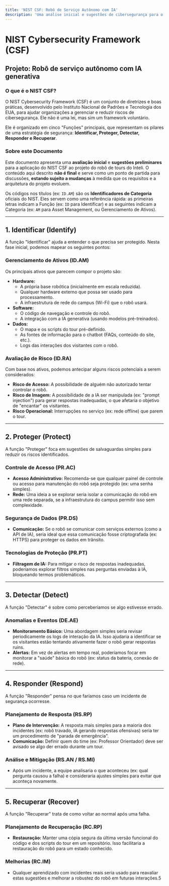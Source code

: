 ```yaml
---
title: 'NIST CSF: Robô de Serviço Autônomo com IA'
description: 'Uma análise inicial e sugestões de cibersegurança para o projeto do robô de tours do Inteli.'
---
```


# NIST Cybersecurity Framework (CSF)
## Projeto: Robô de serviço autônomo com IA generativa

### O que é o NIST CSF?

O NIST Cybersecurity Framework (CSF) é um conjunto de diretrizes e boas práticas, desenvolvido pelo Instituto Nacional de Padrões e Tecnologia dos EUA, para ajudar organizações a gerenciar e reduzir riscos de cibersegurança. Ele não é uma lei, mas sim um framework voluntário.

Ele é organizado em cinco "Funções" principais, que representam os pilares de uma estratégia de segurança: **Identificar, Proteger, Detectar, Responder e Recuperar**.

### Sobre este Documento

Este documento apresenta uma **avaliação inicial** e **sugestões preliminares** para a aplicação do NIST CSF ao projeto do robô de tours do Inteli. O conteúdo aqui descrito **não é final** e serve como um ponto de partida para discussões, **estando sujeito a mudanças** à medida que os requisitos e a arquitetura do projeto evoluem.

Os códigos nos títulos (ex: `ID.AM`) são os **Identificadores de Categoria** oficiais do NIST. Eles servem como uma referência rápida: as primeiras letras indicam a Função (ex: `ID` para Identificar) e as seguintes indicam a Categoria (ex: `AM` para Asset Management, ou Gerenciamento de Ativos).

---

## 1. Identificar (Identify)

A função "Identificar" ajuda a entender o que precisa ser protegido. Nesta fase inicial, podemos mapear os seguintes pontos:

### Gerenciamento de Ativos (ID.AM)

Os principais ativos que parecem compor o projeto são:

* **Hardware:**
    * A própria base robótica (inicialmente em escala reduzida).
    * Qualquer hardware externo que possa ser usado para processamento.
    * A infraestrutura de rede do campus (Wi-Fi) que o robô usará.
* **Software:**
    * O código de navegação e controle do robô.
    * A integração com a IA generativa (usando modelos pré-treinados).
* **Dados:**
    * O mapa e os scripts do tour pré-definido.
    * As fontes de informação para o chatbot (FAQs, conteúdo do site, etc.).
    * Logs das interações dos visitantes com o robô.

### Avaliação de Risco (ID.RA)

Com base nos ativos, podemos antecipar alguns riscos potenciais a serem considerados:

* **Risco de Acesso:** A possibilidade de alguém não autorizado tentar controlar o robô.
* **Risco de Imagem:** A possibilidade de a IA ser manipulada (ex: "prompt injection") para gerar respostas inadequadas, o que afetaria o objetivo de "encantar" os visitantes.
* **Risco Operacional:** Interrupções no serviço (ex: rede offline) que parem o tour.

---

## 2. Proteger (Protect)

A função "Proteger" foca em sugestões de salvaguardas simples para reduzir os riscos identificados.

### Controle de Acesso (PR.AC)

* **Acesso Administrativo:** Recomenda-se que qualquer painel de controle ou acesso para manutenção do robô seja protegido (ex: uma senha simples).
* **Rede:** Uma ideia a se explorar seria isolar a comunicação do robô em uma rede separada, se a infraestrutura do campus permitir isso sem complexidade.

### Segurança de Dados (PR.DS)

* **Comunicação:** Se o robô se comunicar com serviços externos (como a API de IA), seria ideal que essa comunicação fosse criptografada (ex: HTTPS) para proteger os dados em trânsito.

### Tecnologias de Proteção (PR.PT)

* **Filtragem de IA:** Para mitigar o risco de respostas inadequadas, poderíamos explorar filtros simples nas perguntas enviadas à IA, bloqueando termos problemáticos.

---

## 3. Detectar (Detect)

A função "Detectar" é sobre como perceberíamos se algo estivesse errado.

### Anomalias e Eventos (DE.AE)

* **Monitoramento Básico:** Uma abordagem simples seria revisar periodicamente os logs de interação da IA. Isso ajudaria a identificar se os visitantes estão tentando ativamente fazer o robô gerar respostas ruins.
* **Alertas:** Em vez de alertas em tempo real, poderíamos focar em monitorar a "saúde" básica do robô (ex: status da bateria, conexão de rede).

---

## 4. Responder (Respond)

A função "Responder" pensa no que faríamos caso um incidente de segurança ocorresse.

### Planejamento de Resposta (RS.RP)

* **Plano de Intervenção:** A resposta mais simples para a maioria dos incidentes (ex: robô travado, IA gerando respostas ofensivas) seria ter um procedimento de "parada de emergência".
* **Comunicação:** Definir quem do time (ex: Professor Orientador) deve ser avisado se algo der errado durante um tour.

### Análise e Mitigação (RS.AN / RS.MI)

* Após um incidente, a equipe analisaria o que aconteceu (ex: qual pergunta causou a falha) e consideraria ajustes simples para evitar que aconteça novamente.

---

## 5. Recuperar (Recover)

A função "Recuperar" trata de como voltar ao normal após uma falha.

### Planejamento de Recuperação (RC.RP)

* **Restauração:** Manter uma cópia segura da última versão funcional do código e dos scripts do tour em um repositório. Isso facilitaria a restauração do robô para um estado conhecido.

### Melhorias (RC.IM)

* Qualquer aprendizado com incidentes reais seria usado para reavaliar estas sugestões e melhorar a robustez do robô em futuras interações.5